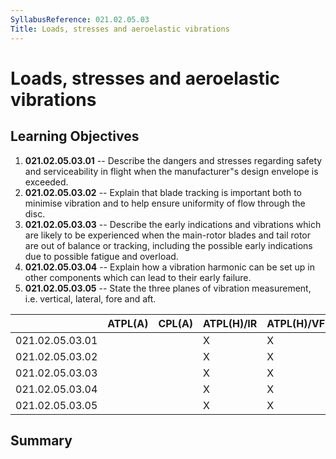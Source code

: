 ```yaml
---
SyllabusReference: 021.02.05.03
Title: Loads, stresses and aeroelastic vibrations
---
```


# Loads, stresses and aeroelastic vibrations

## Learning Objectives

1.  **021.02.05.03.01** -- Describe the dangers and stresses regarding safety and
    serviceability in flight when the manufacturer"s design envelope is exceeded.
2.  **021.02.05.03.02** -- Explain that blade tracking is important both to
    minimise vibration and to help ensure uniformity of flow through the disc.
3.  **021.02.05.03.03** -- Describe the early indications and vibrations which
    are likely to be experienced when the main-rotor blades and tail rotor are
    out of balance or tracking, including the possible early indications due to
    possible fatigue and overload.
4.  **021.02.05.03.04** -- Explain how a vibration harmonic can be set up in
    other components which can lead to their early failure.
5.  **021.02.05.03.05** -- State the three planes of vibration measurement, i.e.
    vertical, lateral, fore and aft.

|                 | ATPL(A) | CPL(A) | ATPL(H)/IR | ATPL(H)/VFR | CPL(H) | IR  | CBIR(A) |
| --------------- | ------- | ------ | ---------- | ----------- | ------ | --- | ------- |
| 021.02.05.03.01 |         |        | X          | X           | X      |     |         |
| 021.02.05.03.02 |         |        | X          | X           | X      |     |         |
| 021.02.05.03.03 |         |        | X          | X           | X      |     |         |
| 021.02.05.03.04 |         |        | X          | X           | X      |     |         |
| 021.02.05.03.05 |         |        | X          | X           | X      |     |         |

## Summary
